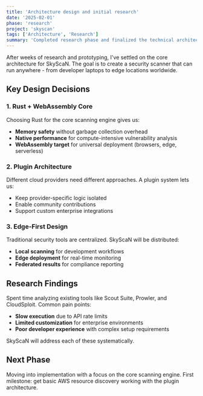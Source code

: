 ```yaml
---
title: 'Architecture design and initial research'
date: '2025-02-01'
phase: 'research'
project: 'skyscan'
tags: ['Architecture', 'Research']
summary: 'Completed research phase and finalized the technical architecture for edge-native security scanning.'
---
```


After weeks of research and prototyping, I've settled on the core architecture for SkyScaN. The goal is to create a security scanner that can run anywhere - from developer laptops to edge locations worldwide.

## Key Design Decisions

### 1. Rust + WebAssembly Core

Choosing Rust for the core scanning engine gives us:

- **Memory safety** without garbage collection overhead
- **Native performance** for compute-intensive vulnerability analysis
- **WebAssembly target** for universal deployment (browsers, edge, serverless)

### 2. Plugin Architecture

Different cloud providers need different approaches. A plugin system lets us:

- Keep provider-specific logic isolated
- Enable community contributions
- Support custom enterprise integrations

### 3. Edge-First Design

Traditional security tools are centralized. SkyScaN will be distributed:

- **Local scanning** for development workflows
- **Edge deployment** for real-time monitoring
- **Federated results** for compliance reporting

## Research Findings

Spent time analyzing existing tools like Scout Suite, Prowler, and CloudSploit. Common pain points:

- **Slow execution** due to API rate limits
- **Limited customization** for enterprise environments
- **Poor developer experience** with complex setup requirements

SkyScaN will address each of these systematically.

## Next Phase

Moving into implementation with a focus on the core scanning engine. First milestone: get basic AWS resource discovery working with the plugin architecture.
